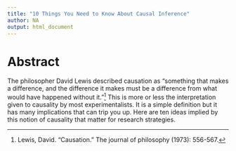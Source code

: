 ```yaml
---
title: "10 Things You Need to Know About Causal Inference"
author: NA
output: html_document
---
```


Abstract
==
The philosopher David Lewis described causation as "something that makes a difference, and the difference it makes must be a difference from what would have happened without it."[^1] This is more or less the interpretation given to causality by most experimentalists. It is a simple definition but it has many implications that can trip you up. Here are ten ideas implied by this notion of causality that matter for research strategies.

[^1]: Lewis, David. "Causation." The journal of philosophy (1973): 556-567.
